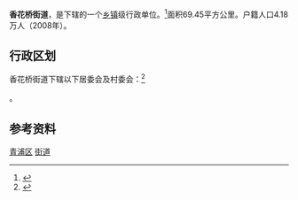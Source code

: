 {{中国乡级行政区|31/01/18/003/000}}

'''香花桥街道'''，是{{PRC admin/fullname|31/01/18/003/000|3}}下辖的一个[[乡镇|乡镇]]级行政单位。<ref>{{PRC admin/ref sgc|{{PRC admin/parent|31/01/18/003/000}}}}</ref>面积69.45平方公里。户籍人口4.18万人（2008年）。

== 行政区划 ==

香花桥街道下辖以下居委会及村委会：<ref>{{PRC admin/ref sgc|31/01/18/003/000}}</ref>

{{PRC admin/children|31/01/18/003/000}}。

== 参考资料 ==

{{Reflist|2}}

{{青浦区行政区划}}
{{上海行政区划小作品}}

[[Category:上海市街道_(行政区划)|青浦区]]
[[Category:青浦区行政区划|街道]]